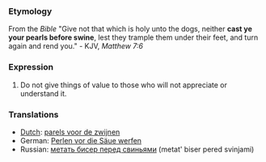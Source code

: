 ===Etymology===
From the ''Bible'' "Give not that which is holy unto the dogs, neither '''cast ye your pearls before swine''', lest they trample them under their feet, and turn again and rend you." - KJV, ''Matthew 7:6''
===Expression===
#Do not give things of value to those who will not appreciate or understand it.
===Translations===
*[[Dutch]]: [[parels voor de zwijnen]]
*German: [[Perlen vor die Säue werfen]]
*Russian: [[метать бисер перед свиньями]] (metat' biser pered svinjami)